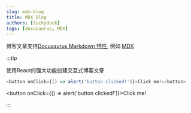 ```yaml
---
slug: mdx-blog
title: MDX Blog
authors: [luckyduck]
tags: [docusaurus, MDX]
---
```


博客文章支持[Docusaurus Markdown 特性](https://docusaurus.io/docs/markdown-features), 例如 [MDX](https://mdxjs.com/)

:::tip

使用React的强大功能创建交互式博客文章

```js
<button onClick={() => alert('button clicked!')}>Click me!</button>
```

<button onClick={() => alert('button clicked!')}>Click me!</button>

:::
